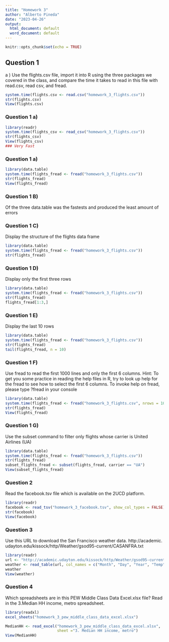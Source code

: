 ---
title: "Homework 3"
author: "Alberto Pineda"
date: "2023-04-26"
output:
  html_document: default
  word_document: default
---

```{r setup, include=FALSE}
knitr::opts_chunk$set(echo = TRUE)
```

## Question 1
a ) Use the flights.csv file, import it into R using the three packages we
covered in the class, and compare the time it takes to read in this file with
read.csv, read csv, and fread.

```{r}
system.time(flights.csv <- read.csv("homework_3_flights.csv"))
str(flights.csv)
View(flights.csv)
```
### Question 1 a)
```{r}
library(readr)
system.time(flights_csv <- read_csv("homework_3_flights.csv"))
str(flights_csv)
View(flights_csv)
### Very Fast
```
### Question 1 a)
```{r}
library(data.table)
system.time(flights_fread <- fread("homework_3_flights.csv"))
str(flights_fread)
View(flights_fread)

```
### Question 1 B) 
Of the three data.table was the fastests and produced the least amount of errors

### Question 1 C) 
Display the structure of the flights data frame
```{r}
library(data.table)
system.time(flights_fread <- fread("homework_3_flights.csv"))
str(flights_fread)

```
### Question 1 D) 
Display only the first three rows
```{r}
library(data.table)
system.time(flights_fread <- fread("homework_3_flights.csv"))
str(flights_fread)
flights_fread[1:3,]

```
### Question 1 E) 
Display the last 10 rows
```{r}
library(data.table)
system.time(flights_fread <- fread("homework_3_flights.csv"))
str(flights_fread)
tail(flights_fread, n = 10)

```
### Question 1 F) 
Use fread to read the first 1000 lines and only the first 6 columns. Hint:
To get you some practice in reading the help files in R, try to look up help
for the fread to see how to select the first 6 columns. To invoke help on
fread, please type ?fread in your console

```{r}
library(data.table)
system.time(flights_fread <- fread("homework_3_flights.csv", nrows = 1000, select = 1:6))
str(flights_fread)
View(flights_fread)
```
### Question 1 G)
Use the subset command to filter only flights whose carrier is United
Airlines (UA)
```{r}
library(data.table)
system.time(flights_fread <- fread("homework_3_flights.csv"))
str(flights_fread)
subset_flights_fread <- subset(flights_fread, carrier == "UA")
View(subset_flights_fread)
```
### Question 2
Read the facebook.tsv file which is available on the 2UCD platform.
```{r}
library(readr)
facebook <- read_tsv("homework_3_facebook.tsv", show_col_types = FALSE)
str(facebook)
View(facebook)
```
### Question 3
Use this URL to download the San Francisco weather data. http://academic.
udayton.edu/kissock/http/Weather/gsod95-current/CASANFRA.txt
```{r}
library(readr)
url <- "http://academic.udayton.edu/kissock/http/Weather/gsod95-current/CASANFRA.txt"
weather <- read_table(url, col_names = c("Month", "Day", "Year", "Temp"))
weather
View(weather)
```
### Question 4
Which spreadsheets are in this PEW Middle Class Data Excel.xlsx file? Read
in the 3.Median HH income, metro spreadsheet.
```{r}
library(readxl)
excel_sheets("homework_3_pew_middle_class_data_excel.xlsx")

MedianHH <- read_excel("homework_3_pew_middle_class_data_excel.xlsx",
                       sheet ="3. Median HH income, metro")
View(MedianHH)


```


















